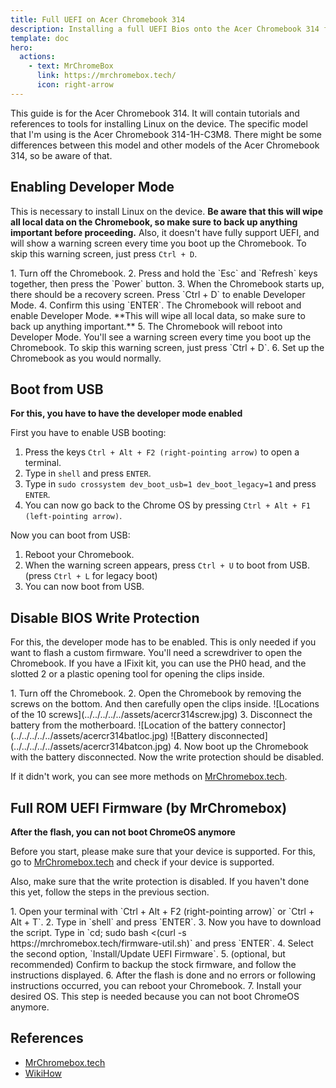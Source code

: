```yaml
---
title: Full UEFI on Acer Chromebook 314
description: Installing a full UEFI Bios onto the Acer Chromebook 314 for full OS support
template: doc
hero:
  actions:
    - text: MrChromeBox
      link: https://mrchromebox.tech/
      icon: right-arrow
---
```



This guide is for the Acer Chromebook 314. It will contain tutorials and references to tools for installing Linux on the device. The specific model that I'm using is the Acer Chromebook 314-1H-C3M8. There might be some differences between this model and other models of the Acer Chromebook 314, so be aware of that.

## Enabling Developer Mode

This is necessary to install Linux on the device. **Be aware that this will wipe all local data on the Chromebook, so make sure to back up anything important before proceeding.** Also, it doesn't have fully support UEFI, and will show a warning screen every time you boot up the Chromebook. To skip this warning screen, just press `Ctrl + D`.

<Steps>
1. Turn off the Chromebook.
2. Press and hold the `Esc` and `Refresh` keys together, then press the `Power` button.
3. When the Chromebook starts up, there should be a recovery screen. Press `Ctrl + D` to enable Developer Mode.
4. Confirm this using `ENTER`. The Chromebook will reboot and enable Developer Mode. **This will wipe all local data, so make sure to back up anything important.**
5. The Chromebook will reboot into Developer Mode. You'll see a warning screen every time you boot up the Chromebook. To skip this warning screen, just press `Ctrl + D`.
6. Set up the Chromebook as you would normally.
</Steps>

## Boot from USB

**For this, you have to have the developer mode enabled**

First you have to enable USB booting:
<Steps>
1. Press the keys `Ctrl + Alt + F2 (right-pointing arrow)` to open a terminal.
2. Type in `shell` and press `ENTER`.
3. Type in `sudo crossystem dev_boot_usb=1 dev_boot_legacy=1` and press `ENTER`.
4. You can now go back to the Chrome OS by pressing `Ctrl + Alt + F1 (left-pointing arrow)`.
</Steps>

Now you can boot from USB:
<Steps>
1. Reboot your Chromebook.
2. When the warning screen appears, press `Ctrl + U` to boot from USB. (press `Ctrl + L` for legacy boot)
3. You can now boot from USB.
</Steps>

## Disable BIOS Write Protection

For this, the developer mode has to be enabled. This is only needed if you want to flash a custom firmware. You'll need a screwdriver to open the Chromebook. If you have a IFixit kit, you can use the PH0 head, and the slotted 2 or a plastic opening tool for opening the clips inside.

<Steps>
1. Turn off the Chromebook.
2. Open the Chromebook by removing the screws on the bottom. And then carefully open the clips inside. ![Locations of the 10 screws](../../../../../assets/acercr314screw.jpg)
3. Disconnect the battery from the motherboard. ![Location of the battery connector](../../../../../assets/acercr314batloc.jpg) ![Battery disconnected](../../../../../assets/acercr314batcon.jpg)
4. Now boot up the Chromebook with the battery disconnected. Now the write protection should be disabled.   
</Steps>

If it didn't work, you can see more methods on [MrChromebox.tech](https://docs.mrchromebox.tech/docs/firmware/wp/disabling.html).

## Full ROM UEFI Firmware (by MrChromebox)

**After the flash, you can not boot ChromeOS anymore**

Before you start, please make sure that your device is supported. For this, go to [MrChromebox.tech](https://mrchromebox.tech/#devices) and check if your device is supported.

Also, make sure that the write protection is disabled. If you haven't done this yet, follow the steps in the previous section.

<Steps>
1. Open your terminal with `Ctrl + Alt + F2 (right-pointing arrow)` or `Ctrl + Alt + T`.
2. Type in `shell` and press `ENTER`.
3. Now you have to download the script. Type in `cd; sudo bash <(curl -s https://mrchromebox.tech/firmware-util.sh)` and press `ENTER`.
4. Select the second option, `Install/Update UEFI Firmware`.
5. (optional, but recommended) Confirm to backup the stock firmware, and follow the instructions displayed.
6. After the flash is done and no errors or following instructions occurred, you can reboot your Chromebook.
7. Install your desired OS. This step is needed because you can not boot ChromeOS anymore.
</Steps>

## References

 - [MrChromebox.tech](https://mrchromebox.tech/)
 - [WikiHow](https://www.wikihow.com/Enable-USB-Booting-on-Chromebook)